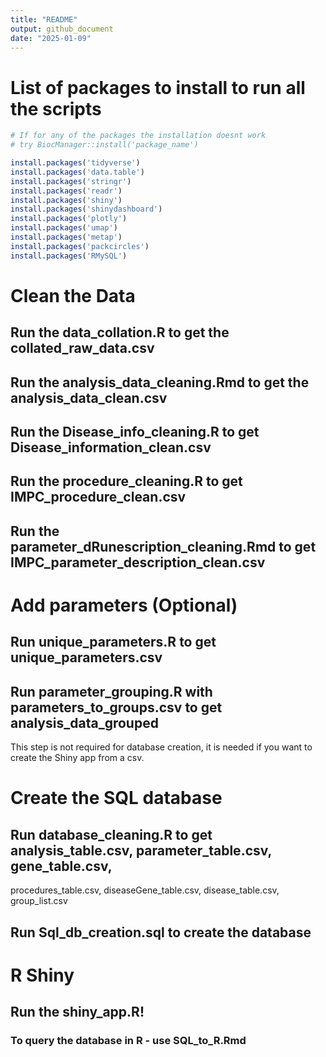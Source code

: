 ```yaml
---
title: "README"
output: github_document
date: "2025-01-09"
---
```

# **List of packages to install to run all the scripts**

```r

# If for any of the packages the installation doesnt work 
# try BiocManager::install('package_name')

install.packages('tidyverse')
install.packages('data.table')
install.packages('stringr')
install.packages('readr')
install.packages('shiny')
install.packages('shinydashboard')
install.packages('plotly')
install.packages('umap')
install.packages('metap')
install.packages('packcircles')
install.packages('RMySQL')

```

# **Clean the Data**

## Run the data_collation.R to get the collated_raw_data.csv

## Run the analysis_data_cleaning.Rmd to get the analysis_data_clean.csv

## Run the Disease_info_cleaning.R to get Disease_information_clean.csv

## Run the procedure_cleaning.R to get IMPC_procedure_clean.csv

## Run the parameter_dRunescription_cleaning.Rmd to get IMPC_parameter_description_clean.csv

# **Add parameters (Optional)** 

## Run unique_parameters.R to get unique_parameters.csv

## Run parameter_grouping.R with parameters_to_groups.csv to get analysis_data_grouped

This step is not required for database creation, it is needed if you want to create the Shiny app from a csv.

# **Create the SQL database**

## Run database_cleaning.R to get analysis_table.csv, parameter_table.csv, gene_table.csv,
procedures_table.csv, diseaseGene_table.csv, disease_table.csv, group_list.csv

## Run Sql_db_creation.sql to create the database 

# **R Shiny **

## Run the shiny_app.R!

### To query the database in R - use SQL_to_R.Rmd

